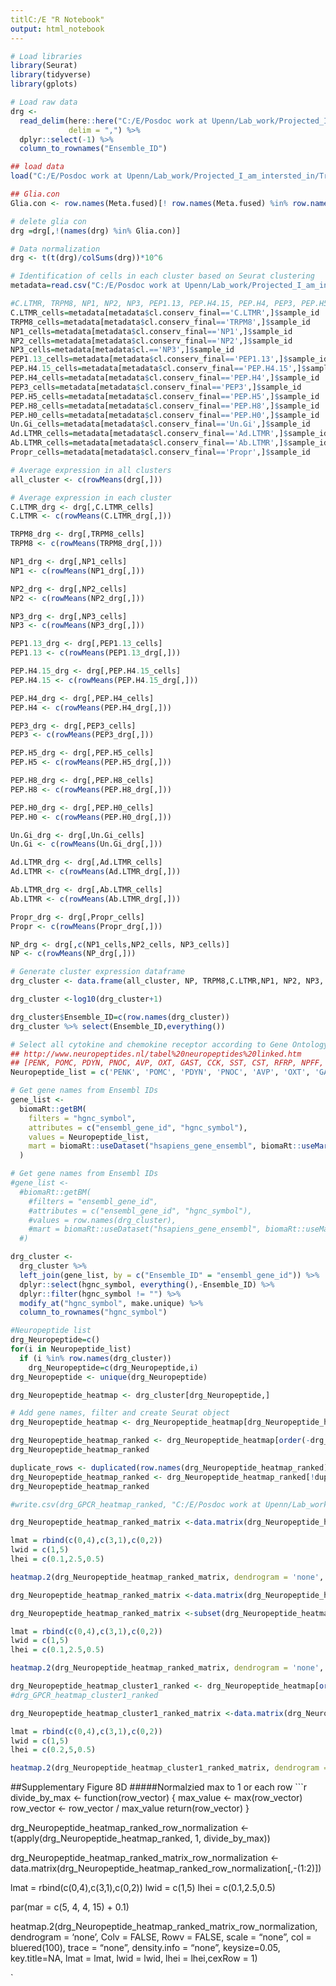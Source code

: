 ```yaml
---
titlC:/E "R Notebook"
output: html_notebook
---
```


```r
# Load libraries
library(Seurat)
library(tidyverse)
library(gplots)
```


```r
# Load raw data
drg <-
  read_delim(here::here("C:/E/Posdoc work at Upenn/Lab_work/Projected_I_am_intersted_in/Transcriptome of human DRG neurons/Project data/Sequencing data/all_three_batches/star/raw_count_all_three_batches_star.csv"),
             delim = ",") %>%
  dplyr::select(-1) %>%
  column_to_rownames("Ensemble_ID")
```

```r
## load data
load("C:/E/Posdoc work at Upenn/Lab_work/Projected_I_am_intersted_in/Transcriptome of human DRG neurons/Project data/Collaborate with Dmitry/Final clustering to everyone-20220713T191113Z-001/Final clustering to everyone/Hs_LCM_Seurat_export_slim.RData")
```


```r
## Glia.con
Glia.con <- row.names(Meta.fused)[! row.names(Meta.fused) %in% row.names(Meta.1066.wo.glia)]

```

```r
# delete glia con
drg =drg[,!(names(drg) %in% Glia.con)]
```

```r
# Data normalization
drg <- t(t(drg)/colSums(drg))*10^6

```

```r
# Identification of cells in each cluster based on Seurat clustering
metadata=read.csv("C:/E/Posdoc work at Upenn/Lab_work/Projected_I_am_intersted_in/Transcriptome of human DRG neurons/Final analysis for publication/human_drg_meta_data_final.csv")
```


```r
#C.LTMR, TRPM8, NP1, NP2, NP3, PEP1.13, PEP.H4.15, PEP.H4, PEP3, PEP.H5. PEP.H8, PEP.H0, Un.Gi, Ad.LTMR, Ab.LTMR, Propr
C.LTMR_cells=metadata[metadata$cl.conserv_final=='C.LTMR',]$sample_id
TRPM8_cells=metadata[metadata$cl.conserv_final=='TRPM8',]$sample_id
NP1_cells=metadata[metadata$cl.conserv_final=='NP1',]$sample_id
NP2_cells=metadata[metadata$cl.conserv_final=='NP2',]$sample_id
NP3_cells=metadata[metadata$cl.=='NP3',]$sample_id
PEP1.13_cells=metadata[metadata$cl.conserv_final=='PEP1.13',]$sample_id
PEP.H4.15_cells=metadata[metadata$cl.conserv_final=='PEP.H4.15',]$sample_id
PEP.H4_cells=metadata[metadata$cl.conserv_final=='PEP.H4',]$sample_id
PEP3_cells=metadata[metadata$cl.conserv_final=='PEP3',]$sample_id
PEP.H5_cells=metadata[metadata$cl.conserv_final=='PEP.H5',]$sample_id
PEP.H8_cells=metadata[metadata$cl.conserv_final=='PEP.H8',]$sample_id
PEP.H0_cells=metadata[metadata$cl.conserv_final=='PEP.H0',]$sample_id
Un.Gi_cells=metadata[metadata$cl.conserv_final=='Un.Gi',]$sample_id
Ad.LTMR_cells=metadata[metadata$cl.conserv_final=='Ad.LTMR',]$sample_id
Ab.LTMR_cells=metadata[metadata$cl.conserv_final=='Ab.LTMR',]$sample_id
Propr_cells=metadata[metadata$cl.conserv_final=='Propr',]$sample_id
```


```r
# Average expression in all clusters  
all_cluster <- c(rowMeans(drg[,]))
```

```r
# Average expression in each cluster
C.LTMR_drg <- drg[,C.LTMR_cells]
C.LTMR <- c(rowMeans(C.LTMR_drg[,]))

TRPM8_drg <- drg[,TRPM8_cells]
TRPM8 <- c(rowMeans(TRPM8_drg[,]))

NP1_drg <- drg[,NP1_cells]
NP1 <- c(rowMeans(NP1_drg[,]))

NP2_drg <- drg[,NP2_cells]
NP2 <- c(rowMeans(NP2_drg[,]))

NP3_drg <- drg[,NP3_cells]
NP3 <- c(rowMeans(NP3_drg[,]))

PEP1.13_drg <- drg[,PEP1.13_cells]
PEP1.13 <- c(rowMeans(PEP1.13_drg[,]))

PEP.H4.15_drg <- drg[,PEP.H4.15_cells]
PEP.H4.15 <- c(rowMeans(PEP.H4.15_drg[,]))

PEP.H4_drg <- drg[,PEP.H4_cells]
PEP.H4 <- c(rowMeans(PEP.H4_drg[,]))

PEP3_drg <- drg[,PEP3_cells]
PEP3 <- c(rowMeans(PEP3_drg[,]))

PEP.H5_drg <- drg[,PEP.H5_cells]
PEP.H5 <- c(rowMeans(PEP.H5_drg[,]))

PEP.H8_drg <- drg[,PEP.H8_cells]
PEP.H8 <- c(rowMeans(PEP.H8_drg[,]))

PEP.H0_drg <- drg[,PEP.H0_cells]
PEP.H0 <- c(rowMeans(PEP.H0_drg[,]))

Un.Gi_drg <- drg[,Un.Gi_cells]
Un.Gi <- c(rowMeans(Un.Gi_drg[,]))

Ad.LTMR_drg <- drg[,Ad.LTMR_cells]
Ad.LTMR <- c(rowMeans(Ad.LTMR_drg[,]))

Ab.LTMR_drg <- drg[,Ab.LTMR_cells]
Ab.LTMR <- c(rowMeans(Ab.LTMR_drg[,]))

Propr_drg <- drg[,Propr_cells]
Propr <- c(rowMeans(Propr_drg[,]))

NP_drg <- drg[,c(NP1_cells,NP2_cells, NP3_cells)]
NP <- c(rowMeans(NP_drg[,]))

```

```r
# Generate cluster expression dataframe
drg_cluster <- data.frame(all_cluster, NP, TRPM8,C.LTMR,NP1, NP2, NP3, PEP1.13, PEP.H4.15, PEP.H4, PEP3, PEP.H5, PEP.H8, PEP.H0, Ad.LTMR, Ab.LTMR, Propr, Un.Gi)
```

```r
drg_cluster <-log10(drg_cluster+1)
```


```r
drg_cluster$Ensemble_ID=c(row.names(drg_cluster))
drg_cluster %>% select(Ensemble_ID,everything())
```

```r
# Select all cytokine and chemokine receptor according to Gene Ontology
## http://www.neuropeptides.nl/tabel%20neuropeptides%20linked.htm
## [PENK, POMC, PDYN, PNOC, AVP, OXT, GAST, CCK, SST, CST, RFRP, NPFF, NPY, PPY, PYY, PRLH, CALCA, CALCB, IAPP, ADM, ADM2, NPPA, NPPB, NPPC, GRP, NMB, EDN1, EDN2, EDN3, CGC, SCT, VIP, ADCYAP1, GHRH, GIP, CRH, UCN, UCN3, UCN3, UTS2, UTS2D, TAC1, TAC3, NMS, NMU, KNG1, AGT, NTS, CHGA, CHGB, SCG2, SCG3, SGNE1, VGF, MLN, GHRL, GAL, GALP, GNRH1, GNRH2, NPB, NPW, NPS, NXPH1, NXPH2, NXPH3, NXPH4, INS, IGF1, IGF2, RLN1, RLN2, RLN3, TRH, PTHLH, PMCH, HCRT, CART, AGRP, PRL, APLN, KISS1, DBI, CBLN1, CBLN2, CBLN3, CBLN4, LEP, ADIPOQ, PBEF1, RETN, RETLA, RETLB, RETLG, NUCB2, UBL5]
Neuropeptide_list = c('PENK', 'POMC', 'PDYN', 'PNOC', 'AVP', 'OXT', 'GAST', 'CCK', 'SST', 'CST', 'RFRP', 'NPFF', 'NPY', 'PPY', 'PYY', 'PRLH', 'CALCA', 'CALCB', 'IAPP', 'ADM', 'ADM2', 'NPPA', 'NPPB', 'NPPC', 'GRP', 'NMB', 'EDN1', 'EDN2', 'EDN3', 'CGC', 'SCT', 'VIP', 'ADCYAP1', 'GHRH', 'GIP', 'CRH', 'UCN', 'UCN3', 'UCN3', 'UTS2', 'UTS2D', 'TAC1', 'TAC3', 'NMS', 'NMU', 'KNG1', 'AGT', 'NTS', 'CHGA', 'CHGB', 'SCG2', 'SCG3', 'SGNE1', 'VGF', 'MLN', 'GHRL', 'GAL', 'GALP', 'GNRH1', 'GNRH2', 'NPB', 'NPW', 'NPS', 'NXPH1', 'NXPH2', 'NXPH3', 'NXPH4', 'INS', 'IGF1', 'IGF2', 'RLN1', 'RLN2', 'RLN3', 'TRH', 'PTHLH', 'PMCH', 'HCRT', 'CART', 'AGRP', 'PRL', 'APLN', 'KISS1', 'DBI', 'CBLN1', 'CBLN2', 'CBLN3', 'CBLN4', 'LEP', 'ADIPOQ', 'PBEF1', 'RETN', 'RETLA', 'RETLB', 'RETLG', 'NUCB2', 'UBL5')

```

```r
# Get gene names from Ensembl IDs
gene_list <-
  biomaRt::getBM(
    filters = "hgnc_symbol",
    attributes = c("ensembl_gene_id", "hgnc_symbol"),
    values = Neuropeptide_list,
    mart = biomaRt::useDataset("hsapiens_gene_ensembl", biomaRt::useMart("ensembl"))
  )
```

```r
# Get gene names from Ensembl IDs
#gene_list <-
  #biomaRt::getBM(
    #filters = "ensembl_gene_id",
    #attributes = c("ensembl_gene_id", "hgnc_symbol"),
    #values = row.names(drg_cluster),
    #mart = biomaRt::useDataset("hsapiens_gene_ensembl", biomaRt::useMart("ensembl"))
  #)
```

```r
drg_cluster <-
  drg_cluster %>%
  left_join(gene_list, by = c("Ensemble_ID" = "ensembl_gene_id")) %>%
  dplyr::select(hgnc_symbol, everything(),-Ensemble_ID) %>%
  dplyr::filter(hgnc_symbol != "") %>%
  modify_at("hgnc_symbol", make.unique) %>%
  column_to_rownames("hgnc_symbol")
```

```r
#Neuropeptide list
drg_Neuropeptide=c()
for(i in Neuropeptide_list)
  if (i %in% row.names(drg_cluster))
    drg_Neuropeptide=c(drg_Neuropeptide,i)
drg_Neuropeptide <- unique(drg_Neuropeptide)
```

```r
drg_Neuropeptide_heatmap <- drg_cluster[drg_Neuropeptide,]
```

```r
# Add gene names, filter and create Seurat object
drg_Neuropeptide_heatmap <- drg_Neuropeptide_heatmap[drg_Neuropeptide_heatmap$all_cluster>0,]
```

```r
drg_Neuropeptide_heatmap_ranked <- drg_Neuropeptide_heatmap[order(-drg_Neuropeptide_heatmap$all_cluster),]
drg_Neuropeptide_heatmap_ranked

duplicate_rows <- duplicated(row.names(drg_Neuropeptide_heatmap_ranked))
drg_Neuropeptide_heatmap_ranked <- drg_Neuropeptide_heatmap_ranked[!duplicate_rows, ]
drg_Neuropeptide_heatmap_ranked
```

```r
#write.csv(drg_GPCR_heatmap_ranked, "C:/E/Posdoc work at Upenn/Lab_work/Projected_I_am_intersted_in/Transcriptome of human DRG neurons/Project data/Sequencing data/Batch1_371/hah.csv")
```


```r
drg_Neuropeptide_heatmap_ranked_matrix <-data.matrix(drg_Neuropeptide_heatmap_ranked[,])

lmat = rbind(c(0,4),c(3,1),c(0,2))
lwid = c(1,5)
lhei = c(0.1,2.5,0.5)

heatmap.2(drg_Neuropeptide_heatmap_ranked_matrix, dendrogram = 'none', Colv = FALSE, Rowv = FALSE, scale = "none", col = bluered(100), trace = "none", density.info = "none",  keysize=0.05, key.title=NA, lmat = lmat, lwid = lwid, lhei = lhei)


```


```r
drg_Neuropeptide_heatmap_ranked_matrix <-data.matrix(drg_Neuropeptide_heatmap_ranked[,])

drg_Neuropeptide_heatmap_ranked_matrix <-subset(drg_Neuropeptide_heatmap_ranked_matrix, select = -c(NP) )

lmat = rbind(c(0,4),c(3,1),c(0,2))
lwid = c(1,5)
lhei = c(0.1,2.5,0.5)

heatmap.2(drg_Neuropeptide_heatmap_ranked_matrix, dendrogram = 'none', Colv = FALSE, Rowv = FALSE, scale = "none", col = bluered(100), trace = "none", density.info = "none",  keysize=0.05, key.title=NA, lmat = lmat, lwid = lwid, lhei = lhei, cexRow=2, cexCol=2.7, margins=c(1,8))


```

```r
drg_Neuropeptide_heatmap_cluster1_ranked <- drg_Neuropeptide_heatmap[order(-drg_Neuropeptide_heatmap$NP),]
#drg_GPCR_heatmap_cluster1_ranked

drg_Neuropeptide_heatmap_cluster1_ranked_matrix <-data.matrix(drg_Neuropeptide_heatmap_cluster1_ranked[0:20,-(1:2)])

lmat = rbind(c(0,4),c(3,1),c(0,2))
lwid = c(1,5)
lhei = c(0.2,5,0.5)

heatmap.2(drg_Neuropeptide_heatmap_cluster1_ranked_matrix, dendrogram = 'none', Colv = FALSE, Rowv = FALSE, scale = "none", col = bluered(100), trace = "none", density.info = "none",  keysize=0.05, key.title=NA, lmat = lmat, lwid = lwid, lhei = lhei)

```

##Supplementary Figure 8D
#####Normalzied max to 1 or each row
```r
divide_by_max <- function(row_vector) {
  max_value <- max(row_vector)
  row_vector <- row_vector / max_value
  return(row_vector)
}

drg_Neuropeptide_heatmap_ranked_row_normalization <- t(apply(drg_Neuropeptide_heatmap_ranked, 1, divide_by_max))



drg_Neuropeptide_heatmap_ranked_matrix_row_normalization <-data.matrix(drg_Neuropeptide_heatmap_ranked_row_normalization[,-(1:2)])

lmat = rbind(c(0,4),c(3,1),c(0,2))
lwid = c(1,5)
lhei = c(0.1,2.5,0.5)

par(mar = c(5, 4, 4, 15) + 0.1)

heatmap.2(drg_Neuropeptide_heatmap_ranked_matrix_row_normalization, dendrogram = 'none', Colv = FALSE, Rowv = FALSE, scale = "none", col = bluered(100), trace = "none", density.info = "none",  keysize=0.05, key.title=NA, lmat = lmat, lwid = lwid, lhei = lhei,cexRow = 1)


`



